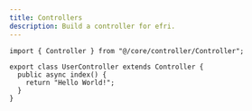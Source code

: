 ```yaml
---
title: Controllers
description: Build a controller for efri.
---
```


```
import { Controller } from "@/core/controller/Controller";

export class UserController extends Controller {
  public async index() {
    return "Hello World!";
  }
}
```